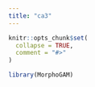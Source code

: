 ```yaml
---
title: "ca3"
---
```


```r
knitr::opts_chunk$set(
  collapse = TRUE,
  comment = "#>"
)
```

```r
library(MorphoGAM)
```

